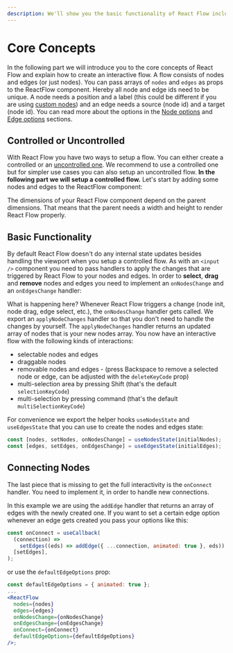 ```yaml
---
description: We'll show you the basic functionality of React Flow including connecting nodes and making controlled and uncontrolled flows.
---
```



# Core Concepts

In the following part we will introduce you to the core concepts of React Flow and explain how to create an interactive flow. A flow consists of nodes and edges (or just nodes). You can pass arrays of `nodes` and `edges` as props to the ReactFlow component. Hereby all node and edge ids need to be unique. A node needs a position and a label (this could be different if you are using [custom nodes](/learn/customization/custom-nodes)) and an edge needs a source (node id) and a target (node id). You can read more about the options in the [Node options](/api-reference/types/node) and [Edge options](/api-reference/types/edge) sections.

## Controlled or Uncontrolled

With React Flow you have two ways to setup a flow. You can either create a controlled or an [uncontrolled one](/learn/advanced-use/uncontrolled-flow).
We recommend to use a controlled one but for simpler use cases you can also setup an uncontrolled flow. **In the following part we will setup a controlled flow.** Let's start by adding some nodes and edges to the ReactFlow component:

<Callout type="warning">
  The dimensions of your React Flow component depend on the parent dimensions.
  That means that the parent needs a width and height to render React Flow
  properly.
</Callout>

<RemoteCodeViewer route="learn/introduction-flow" framework="react" />

## Basic Functionality

By default React Flow doesn't do any internal state updates besides handling the viewport when you setup a controlled flow. As with an `<input />` component you need to pass handlers to apply the changes that are triggered by React Flow to your nodes and edges. In order to **select**, **drag** and **remove** nodes and edges you need to implement an `onNodesChange` and an `onEdgesChange` handler:

<RemoteCodeViewer route="learn/introduction-flow-2" framework="react" />

What is happening here? Whenever React Flow triggers a change (node init, node drag, edge select, etc.), the `onNodesChange` handler gets called. We export an `applyNodeChanges` handler so that you don't need to handle the changes by yourself. The `applyNodeChanges` handler returns an updated array of nodes that is your new nodes array. You now have an interactive flow with the following kinds of interactions:

- selectable nodes and edges
- draggable nodes
- removable nodes and edges - (press Backspace to remove a selected node or edge, can be adjusted with the `deleteKeyCode` prop)
- multi-selection area by pressing Shift (that's the default `selectionKeyCode`)
- multi-selection by pressing command (that's the default `multiSelectionKeyCode`)

For convenience we export the helper hooks `useNodesState` and `useEdgesState` that you can use to create the nodes and edges state:

```js
const [nodes, setNodes, onNodesChange] = useNodesState(initialNodes);
const [edges, setEdges, onEdgesChange] = useEdgesState(initialEdges);
```

## Connecting Nodes

The last piece that is missing to get the full interactivity is the `onConnect` handler. You need to implement it, in order to handle new connections.

<RemoteCodeViewer route="learn/introduction-flow-3" framework="react" />

In this example we are using the `addEdge` handler that returns an array of edges with the newly created one. If you want to set a certain edge option whenever an edge gets created you pass your options like this:

```js
const onConnect = useCallback(
  (connection) =>
    setEdges((eds) => addEdge({ ...connection, animated: true }, eds)),
  [setEdges],
);
```

or use the `defaultEdgeOptions` prop:

```jsx
const defaultEdgeOptions = { animated: true };
...
<ReactFlow
  nodes={nodes}
  edges={edges}
  onNodesChange={onNodesChange}
  onEdgesChange={onEdgesChange}
  onConnect={onConnect}
  defaultEdgeOptions={defaultEdgeOptions}
/>;
```
